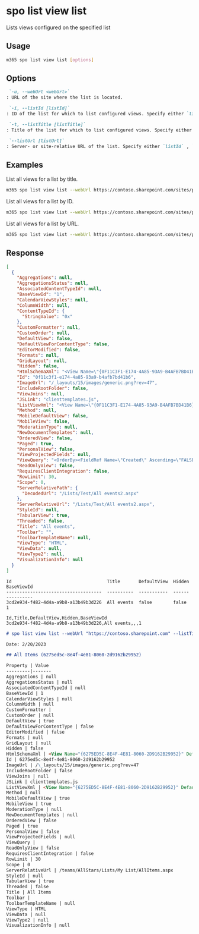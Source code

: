 
# spo list view list

Lists views configured on the specified list

## Usage

```sh
m365 spo list view list [options]
```

## Options

```md definition-list
 `-u, --webUrl <webUrl>`
: URL of the site where the list is located.

 `-i, --listId [listId]`
: ID of the list for which to list configured views. Specify either `listId`, `listTitle`, or `listUrl`.

 `-t, --listTitle [listTitle]`
: Title of the list for which to list configured views. Specify either `listId`, `listTitle`, or `listUrl`.

 `--listUrl [listUrl]`
: Server- or site-relative URL of the list. Specify either `listId` , `listTitle` or `listUrl`.
```

<Global />

## Examples

List all views for a list by title.

```sh
m365 spo list view list --webUrl https://contoso.sharepoint.com/sites/project-x --listTitle Documents
```

List all views for a list by ID.

```sh
m365 spo list view list --webUrl https://contoso.sharepoint.com/sites/project-x --listId 0cd891ef-afce-4e55-b836-fce03286cccf
```

List all views for a list by URL.

```sh
m365 spo list view list --webUrl https://contoso.sharepoint.com/sites/project-x --listUrl '/sites/project-x/lists/Events'
```

## Response

<Tabs>
  <TabItem value="JSON">

  ```json
  [
    {
      "Aggregations": null,
      "AggregationsStatus": null,
      "AssociatedContentTypeId": null,
      "BaseViewId": "1",
      "CalendarViewStyles": null,
      "ColumnWidth": null,
      "ContentTypeId": {
        "StringValue": "0x"
      },
      "CustomFormatter": null,
      "CustomOrder": null,
      "DefaultView": false,
      "DefaultViewForContentType": false,
      "EditorModified": false,
      "Formats": null,
      "GridLayout": null,
      "Hidden": false,
      "HtmlSchemaXml": "<View Name=\"{0F11C3F1-E174-4A85-93A9-B4AFB7BD41B6}\" Type=\"HTML\" DisplayName=\"All events\" Url=\"/Lists/Test/All events2.aspx\" Level=\"1\" BaseViewID=\"1\" ContentTypeID=\"0x\" ImageUrl=\"/_layouts/15/images/generic.png?rev=47\"><ViewFields><FieldRef Name=\"Title\" /></ViewFields><Query><OrderBy><FieldRef Name=\"Created\" Ascending=\"FALSE\" /></OrderBy><Where><Eq><FieldRef Name=\"TextFieldName\" /><Value Type=\"Text\">Field value</Value></Eq></Where></Query><RowLimit Paged=\"TRUE\">30</RowLimit><XslLink Default=\"TRUE\">main.xsl</XslLink><JSLink>clienttemplates.js</JSLink><Toolbar Type=\"Standard\" /><ParameterBindings><ParameterBinding Name=\"NoAnnouncements\" Location=\"Resource(wss,noXinviewofY_LIST)\" /><ParameterBinding Name=\"NoAnnouncementsHowTo\" Location=\"Resource(wss,noXinviewofY_DEFAULT)\" /></ParameterBindings></View>",
      "Id": "0f11c3f1-e174-4a85-93a9-b4afb7bd41b6",
      "ImageUrl": "/_layouts/15/images/generic.png?rev=47",
      "IncludeRootFolder": false,
      "ViewJoins": null,
      "JSLink": "clienttemplates.js",
      "ListViewXml": "<View Name=\"{0F11C3F1-E174-4A85-93A9-B4AFB7BD41B6}\" Type=\"HTML\" DisplayName=\"All events\" Url=\"/Lists/Test/All events2.aspx\" Level=\"1\" BaseViewID=\"1\" ContentTypeID=\"0x\" ImageUrl=\"/_layouts/15/images/generic.png?rev=47\" ><Query><OrderBy><FieldRef Name=\"Created\" Ascending=\"FALSE\" /></OrderBy><Where><Eq><FieldRef Name=\"TextFieldName\" /><Value Type=\"Text\">Field value</Value></Eq></Where></Query><ViewFields><FieldRef Name=\"Title\" /></ViewFields><RowLimit Paged=\"TRUE\">30</RowLimit><JSLink>clienttemplates.js</JSLink><XslLink Default=\"TRUE\">main.xsl</XslLink><Toolbar Type=\"Standard\"/></View>",
      "Method": null,
      "MobileDefaultView": false,
      "MobileView": false,
      "ModerationType": null,
      "NewDocumentTemplates": null,
      "OrderedView": false,
      "Paged": true,
      "PersonalView": false,
      "ViewProjectedFields": null,
      "ViewQuery": "<OrderBy><FieldRef Name=\"Created\" Ascending=\"FALSE\" /></OrderBy><Where><Eq><FieldRef Name=\"TextFieldName\" /><Value Type=\"Text\">Field value</Value></Eq></Where>",
      "ReadOnlyView": false,
      "RequiresClientIntegration": false,
      "RowLimit": 30,
      "Scope": 0,
      "ServerRelativePath": {
        "DecodedUrl": "/Lists/Test/All events2.aspx"
      },
      "ServerRelativeUrl": "/Lists/Test/All events2.aspx",
      "StyleId": null,
      "TabularView": true,
      "Threaded": false,
      "Title": "All events",
      "Toolbar": "",
      "ToolbarTemplateName": null,
      "ViewType": "HTML",
      "ViewData": null,
      "ViewType2": null,
      "VisualizationInfo": null
    }
  ]
  ```

  </TabItem>
  <TabItem value="Text">

  ```text
  Id                                    Title       DefaultView  Hidden  BaseViewId
  ------------------------------------  ----------  -----------  ------  ----------
  3cd2e934-f482-4d4a-a9b8-a13b49b3d226  All events  false        false   1
  ```

  </TabItem>
  <TabItem value="CSV">

  ```csv
  Id,Title,DefaultView,Hidden,BaseViewId
  3cd2e934-f482-4d4a-a9b8-a13b49b3d226,All events,,,1
  ```

  </TabItem>
  <TabItem value="Markdown">

  ```md
  # spo list view list --webUrl "https://contoso.sharepoint.com" --listTitle "My List"

  Date: 2/20/2023

  ## All Items (6275ed5c-8e4f-4e81-8060-2d9162b29952)

  Property | Value
  ---------|-------
  Aggregations | null
  AggregationsStatus | null
  AssociatedContentTypeId | null
  BaseViewId | 1
  CalendarViewStyles | null
  ColumnWidth | null
  CustomFormatter |
  CustomOrder | null
  DefaultView | true
  DefaultViewForContentType | false
  EditorModified | false
  Formats | null
  GridLayout | null
  Hidden | false
  HtmlSchemaXml | <View Name="{6275ED5C-8E4F-4E81-8060-2D9162B29952}" DefaultView="TRUE" MobileView="TRUE" MobileDefaultView="TRUE" Type="HTML" DisplayName="All Items" Url="/teams/AllStars/Lists/My List/AllItems.aspx" Level="1" BaseViewID="1" ContentTypeID="0x" ImageUrl="/\_layouts/15/images/generic.png?rev=47"><Query /><ViewFields><FieldRef Name="LinkTitle" /><FieldRef Name="FieldName1" /></ViewFields><Toolbar Type="Standard" /><CustomFormatter /><XslLink Default="TRUE">main.xsl</XslLink><JSLink>clienttemplates.js</JSLink><RowLimit Paged="TRUE">30</RowLimit><ParameterBindings><ParameterBinding Name="NoAnnouncements" Location="Resource(wss,noXinviewofY\_LIST)" /><ParameterBinding Name="NoAnnouncementsHowTo" Location="Resource(wss,noXinviewofY\_DEFAULT)" /></ParameterBindings></View>
  Id | 6275ed5c-8e4f-4e81-8060-2d9162b29952
  ImageUrl | /\_layouts/15/images/generic.png?rev=47
  IncludeRootFolder | false
  ViewJoins | null
  JSLink | clienttemplates.js
  ListViewXml | <View Name="{6275ED5C-8E4F-4E81-8060-2D9162B29952}" DefaultView="TRUE" MobileView="TRUE" MobileDefaultView="TRUE" Type="HTML" DisplayName="All Items" Url="/teams/AllStars/Lists/My List/AllItems.aspx" Level="1" BaseViewID="1" ContentTypeID="0x" ImageUrl="/\_layouts/15/images/generic.png?rev=47" ><Query /><ViewFields><FieldRef Name="LinkTitle" /><FieldRef Name="FieldName1" /></ViewFields><RowLimit Paged="TRUE">30</RowLimit><JSLink>clienttemplates.js</JSLink><XslLink Default="TRUE">main.xsl</XslLink><CustomFormatter /><Toolbar Type="Standard"/></View>
  Method | null
  MobileDefaultView | true
  MobileView | true
  ModerationType | null
  NewDocumentTemplates | null
  OrderedView | false
  Paged | true
  PersonalView | false
  ViewProjectedFields | null
  ViewQuery |
  ReadOnlyView | false
  RequiresClientIntegration | false
  RowLimit | 30
  Scope | 0
  ServerRelativeUrl | /teams/AllStars/Lists/My List/AllItems.aspx
  StyleId | null
  TabularView | true
  Threaded | false
  Title | All Items
  Toolbar |
  ToolbarTemplateName | null
  ViewType | HTML
  ViewData | null
  ViewType2 | null
  VisualizationInfo | null
  ```

  </TabItem>
</Tabs>
